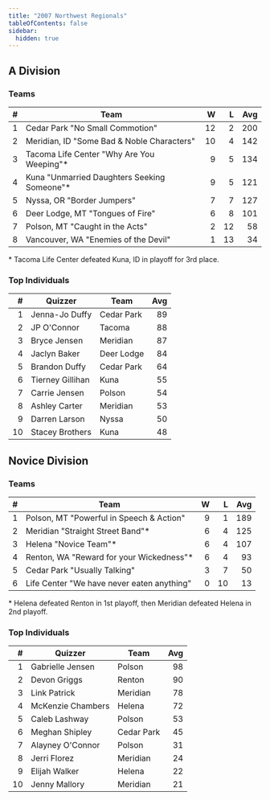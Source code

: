 ```yaml
---
title: "2007 Northwest Regionals"
tableOfContents: false
sidebar:
  hidden: true
---
```


## A Division

### Teams

|    # | Team                                        |    W |    L |  Avg |
| ---: | ------------------------------------------- | ---: | ---: | ---: |
|    1 | Cedar Park "No Small Commotion"             |   12 |    2 |  200 |
|    2 | Meridian, ID "Some Bad & Noble Characters"  |   10 |    4 |  142 |
|    3 | Tacoma Life Center "Why Are You Weeping"*   |    9 |    5 |  134 |
|    4 | Kuna "Unmarried Daughters Seeking Someone"* |    9 |    5 |  121 |
|    5 | Nyssa, OR "Border Jumpers"                  |    7 |    7 |  127 |
|    6 | Deer Lodge, MT "Tongues of Fire"            |    6 |    8 |  101 |
|    7 | Polson, MT "Caught in the Acts"             |    2 |   12 |   58 |
|    8 | Vancouver, WA "Enemies of the Devil"        |    1 |   13 |   34 |

\* Tacoma Life Center defeated Kuna, ID in playoff for 3rd place.

### Top Individuals

|    # | Quizzer          | Team       |  Avg |
| ---: | ---------------- | ---------- | ---: |
|    1 | Jenna-Jo Duffy   | Cedar Park |   89 |
|    2 | JP O'Connor      | Tacoma     |   88 |
|    3 | Bryce Jensen     | Meridian   |   87 |
|    4 | Jaclyn Baker     | Deer Lodge |   84 |
|    5 | Brandon Duffy    | Cedar Park |   64 |
|    6 | Tierney Gillihan | Kuna       |   55 |
|    7 | Carrie Jensen    | Polson     |   54 |
|    8 | Ashley Carter    | Meridian   |   53 |
|    9 | Darren Larson    | Nyssa      |   50 |
|   10 | Stacey Brothers  | Kuna       |   48 |

## Novice Division

### Teams

|    # | Team                                       |    W |    L |  Avg |
| ---: | ------------------------------------------ | ---: | ---: | ---: |
|    1 | Polson, MT "Powerful in Speech & Action"   |    9 |    1 |  189 |
|    2 | Meridian "Straight Street Band"*           |    6 |    4 |  125 |
|    3 | Helena "Novice Team"*                      |    6 |    4 |  107 |
|    4 | Renton, WA "Reward for your Wickedness"*   |    6 |    4 |   93 |
|    5 | Cedar Park "Usually Talking"               |    3 |    7 |   50 |
|    6 | Life Center "We have never eaten anything" |    0 |   10 |   13 |

\* Helena defeated Renton in 1st playoff, then Meridian defeated Helena in 2nd playoff.

### Top Individuals

|    # | Quizzer           | Team       |  Avg |
| ---: | ----------------- | ---------- | ---: |
|    1 | Gabrielle Jensen  | Polson     |   98 |
|    2 | Devon Griggs      | Renton     |   90 |
|    3 | Link Patrick      | Meridian   |   78 |
|    4 | McKenzie Chambers | Helena     |   72 |
|    5 | Caleb Lashway     | Polson     |   53 |
|    6 | Meghan Shipley    | Cedar Park |   45 |
|    7 | Alayney O'Connor  | Polson     |   31 |
|    8 | Jerri Florez      | Meridian   |   24 |
|    9 | Elijah Walker     | Helena     |   22 |
|   10 | Jenny Mallory     | Meridian   |   21 |

